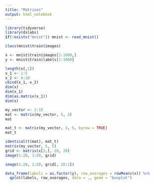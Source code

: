 ```yaml
---
title: "Matrizes"
output: html_notebook
---
```

```r
library(tidyverse)
library(dslabs)
if(!exists("mnist")) mnist <- read_mnist()

class(mnist$train$images)

x <- mnist$train$images[1:1000,]
y <- mnist$train$labels[1:1000]
```
```r
length(x[,1])
x_1 <- 1:5
x_2 <- 6:10
cbind(x_1, x_2)
dim(x)
dim(x_1)
dim(as.matrix(x_1))
dim(x)
```
```r
my_vector <- 1:15
mat <- matrix(my_vector, 5, 3)
mat
```
```r
mat_t <- matrix(my_vector, 3, 5, byrow = TRUE)
mat_t
```
```r
identical(t(mat), mat_t)
matrix(my_vector, 5, 5)
grid <- matrix(x[3,], 28, 28)
image(1:28, 1:28, grid)
```
```r
image(1:28, 1:28, grid[, 28:1])
```
```r
data_frame(labels = as.factor(y), row_averages = rowMeans(x)) %>%
  qplot(labels, row_averages, data = ., geom = "boxplot")
```
